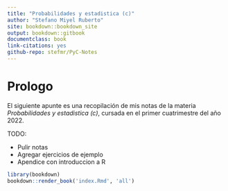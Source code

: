 ```yaml
---
title: "Probabilidades y estadistica (c)"
author: "Stefano Miyel Ruberto"
site: bookdown::bookdown_site
output: bookdown::gitbook
documentclass: book
link-citations: yes
github-repo: stefmr/PyC-Notes
---
```


# Prologo {-}

El siguiente apunte es una recopilación de mis notas de la materia _Probabilidades y estadistica (c)_, cursada en el primer cuatrimestre del año 2022.

TODO:

  - Pulir notas
  - Agregar ejercicios de ejemplo
  - Apendice con introduccion a R

```r
library(bookdown)
bookdown::render_book('index.Rmd', 'all')
```
